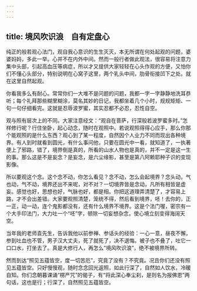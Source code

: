 ```yaml
---
---
---
```

title: 境风吹识浪　自有定盘心
---




纯正的般若观心法门，观自我心意识的生生灭灭，本无所谓在何处起观的问题，婆婆妈妈，多此一举。心并不在内外中间。然而一般行者做此观法，很容易将注意力集中头部，引起高血压等病症，所以才又提供大家轻轻在心头作观的方便，又怕你们不懂心头部分，特别说明在心窝子这里，两个乳头中间，肋骨衔接凹下之处。就在这里自然起观。

你看我多么有耐心。常常你们一大堆不是问题的问题，我都一字一字静静地洗耳恭听；每个礼拜那些糊里糊涂，莫名其妙的日记，我都坐着几个小时，规规矩矩、一句一句仔细看完。这就是忍辱波罗蜜，其实忍都不必忍，忍性自空。

观与照有层次上的不同。大家注意经文：“观自在菩萨，行深般若波罗蜜多时。”怎样修行呢？行住坐卧，起心动念，随时在观照中。若说观照得得心应手，那么你那个能观照的是什么东西？观心到了某一程度，自然因个人业力不同而现出各种境界。有人到时就看到圆光，有什么事问他，只要在圆光中一看，就知道了，一执著便上了邪路，错了，境界倒是真的，所看的山水人物也是真的，并不一定是这一生的事。那么这是不是妄念？是妄念，是六尘缘影，甚至是第八阿赖耶种子识的变现影像。

所以要观这个念。这个念不动，你怎么看见？念不动，怎么会起境界？念头动，气也动，气不动，境界还出不来呢，对不对？一切境界皆是念动，凡所有相皆是虚妄。感觉也好，思想也好，气脉也好，都是相。你把这道理弄清楚了，才容易上路，才不会出差错。大家要观照清楚，笼统不得，然后看到境界，呸！去你的，正一正，动一动，连个鬼影都没有，还有什么境界不境界。这是个法门喔，密宗有一个大手印法门，大力吐一个“呸”字，顿除一切妄想杂念，使心境立刻变得海阔天空。

当年我的老师袁先生，告诉我他以前参禅、参话头的经验：一心一意，昼夜不懈，参到吐血也不管，男子汉大丈夫，死了就死了，决不退悔。被子也不叠了，吐它一口口水，打坐去了。真是大修行人，再怎么“境风吹识浪”，绝不被境界所转。

然而到达“照见五蕴皆空，度一切苦厄”，究竟了没有？不究竟。况且你们还没有照见五蕴皆空。只好慢慢观，随时念念回光返照，如此行深了，自然如人饮水，冷暖自知。你们念朝暮课诵“楞严咒”的偈子，有“将此深心奉尘刹，是则名为报佛恩”两句话，这也是行；行深了，自然照见五蕴皆空。